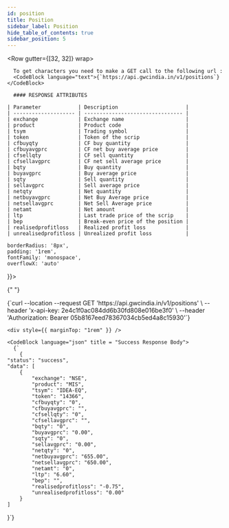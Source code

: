 ```yaml
---
id: position
title: Position
sidebar_label: Position
hide_table_of_contents: true
sidebar_position: 5
---
```



<Row gutter={[32, 32]} wrap>
  <Col xs={24} md={12}>
    
      To get characters you need to make a GET call to the following url :
      <CodeBlock language="text">{`https://api.gwcindia.in/v1/positions`}</CodeBlock>

      #### RESPONSE ATTRIBUTES

    | Parameter            | Description                      |
    | -------------------- | -------------------------------- |
    | exchange             | Exchange name                    |
    | product              | Product code                     |
    | tsym                 | Trading symbol                   |
    | token                | Token of the scrip               |
    | cfbuyqty             | CF buy quantity                  |
    | cfbuyavgprc          | CF net buy average price         |
    | cfsellqty            | CF sell quantity                 |
    | cfsellavgprc         | CF net sell average price        |
    | bqty                 | Buy quantity                     |
    | buyavgprc            | Buy average price                |
    | sqty                 | Sell quantity                    |
    | sellavgprc           | Sell average price               |
    | netqty               | Net quantity                     |
    | netbuyavgprc         | Net Buy Average price            |
    | netsellavgprc        | Net Sell Average price           |
    | netamt               | Net amount                       |
    | ltp                  | Last trade price of the scrip    |
    | bep                  | Break-even price of the position |
    | realisedprofitloss   | Realized profit loss             |
    | unrealisedprofitloss | Unrealized profit loss           |

  </Col>

  <Col xs={24} md={12} lg = {12} style={{
  
    borderRadius: '8px',
    padding: '1rem',
    fontFamily: 'monospace',
    overflowX: 'auto'
  }}>

{" "}

<CodeBlock language="bash" title="curl / cURL">
  {`curl --location --request GET 'https://api.gwcindia.in/v1/positions' \
--header 'x-api-key: 2e4c1f0ac084dd6b30fd808e016be3f0' \
--header 'Authorization: Bearer 05b8167eed78367034cb5ed4a8c15930'`}
</CodeBlock>

    <div style={{ marginTop: "1rem" }} />

    <CodeBlock language="json" title = "Success Response Body">
      {`
        {
    "status": "success",
    "data": [
        {
            "exchange": "NSE",
            "product": "MIS",
            "tsym": "IDEA-EQ",
            "token": "14366",
            "cfbuyqty": "0",
            "cfbuyavgprc": "",
            "cfsellqty": "0",
            "cfsellavgprc": "",
            "bqty": "0",
            "buyavgprc": "0.00",
            "sqty": "0",
            "sellavgprc": "0.00",
            "netqty": "0",
            "netbuyavgprc": "655.00",
            "netsellavgprc": "650.00",
            "netamt": "0",
            "ltp": "6.60",
            "bep": "",
            "realisedprofitloss": "-0.75",
            "unrealisedprofitloss": "0.00"
        }
    ]

}`}

</CodeBlock>

  </Col>
</Row>
